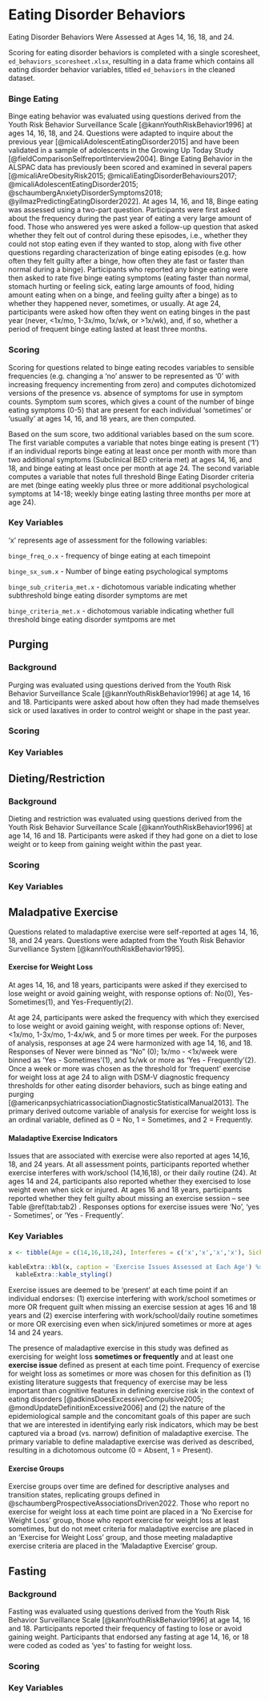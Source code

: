 # Eating Disorder Behaviors

Eating Disorder Behaviors Were Assessed at Ages 14, 16, 18, and 24.

Scoring for eating disorder behaviors is completed with a single scoresheet, `ed_behaviors_scoresheet.xlsx`, resulting in a data frame which contains all eating disorder behavior variables, titled `ed_behaviors` in the cleaned dataset.

### Binge Eating

Binge eating behavior was evaluated using questions derived from the Youth Risk Behavior Surveillance Scale [@kannYouthRiskBehavior1996] at ages 14, 16, 18, and 24. Questions were adapted to inquire about the previous year [@micaliAdolescentEatingDisorder2015] and have been validated in a sample of adolescents in the Growing Up Today Study [@fieldComparisonSelfreportInterview2004]. Binge Eating Behavior in the ALSPAC data has previously been scored and examined in several papers [@micaliAreObesityRisk2015; @micaliEatingDisorderBehaviours2017; @micaliAdolescentEatingDisorder2015; @schaumbergAnxietyDisorderSymptoms2018; @yilmazPredictingEatingDisorder2022]. At ages 14, 16, and 18, Binge eating was assessed using a two-part question. Participants were first asked about the frequency during the past year of eating a very large amount of food. Those who answered yes were asked a follow-up question that asked whether they felt out of control during these episodes, i.e., whether they could not stop eating even if they wanted to stop, along with five other questions regarding characterization of binge eating episodes (e.g. how often they felt guilty after a binge, how often they ate fast or faster than normal during a binge). Participants who reported any binge eating were then asked to rate five binge eating symptoms (eating faster than normal, stomach hurting or feeling sick, eating large amounts of food, hiding amount eating when on a binge, and feeling guilty after a binge) as to whether they happened never, sometimes, or usually. At age 24, participants were asked how often they went on eating binges in the past year (never, \<1x/mo, 1-3x/mo, 1x/wk, or \>1x/wk), and, if so, whether a period of frequent binge eating lasted at least three months.

### Scoring

Scoring for questions related to binge eating recodes variables to sensible frequencies (e.g. changing a 'no' answer to be represented as '0' with increasing frequency incrementing from zero) and computes dichotomized versions of the presence vs. absence of symptoms for use in symptom counts. Symptom sum scores, which gives a count of the number of binge eating symptoms (0-5) that are present for each individual 'sometimes' or 'usually' at ages 14, 16, and 18 years, are then computed.

Based on the sum score, two additional variables based on the sum score. The first variable computes a variable that notes binge eating is present ('1') if an individual reports binge eating at least once per month with more than two additional symptoms (Subclinical BED criteria met) at ages 14, 16, and 18, and binge eating at least once per month at age 24. The second variable computes a variable that notes full threshold Binge Eating Disorder criteria are met (binge eating weekly plus three or more additional psychological symptoms at 14-18; weekly binge eating lasting three months per more at age 24).

### Key Variables

'x' represents age of assessment for the following variables:

`binge_freq_o.x` - frequency of binge eating at each timepoint

`binge_sx_sum.x` - Number of binge eating psychological symptoms

`binge_sub_criteria_met.x` - dichotomous variable indicating whether subthreshold binge eating disorder symptoms are met

`binge_criteria_met.x` - dichotomous variable indicating whether full threshold binge eating disorder symtpoms are met

## Purging

### Background

Purging was evaluated using questions derived from the Youth Risk Behavior Surveillance Scale [@kannYouthRiskBehavior1996] at age 14, 16 and 18. Participants were asked about how often they had made themselves sick or used laxatives in order to control weight or shape in the past year.

### Scoring

### Key Variables

## Dieting/Restriction

### Background

Dieting and restriction was evaluated using questions derived from the Youth Risk Behavior Surveillance Scale [@kannYouthRiskBehavior1996] at age 14, 16 and 18. Participants were asked if they had gone on a diet to lose weight or to keep from gaining weight within the past year.

### Scoring

### Key Variables

## Maladpative Exercise

Questions related to maladaptive exercise were self-reported at ages 14, 16, 18, and 24 years. Questions were adapted from the Youth Risk Behavior Survelliance System [@kannYouthRiskBehavior1995].

#### Exercise for Weight Loss

At ages 14, 16, and 18 years, participants were asked if they exercised to lose weight or avoid gaining weight, with response options of: No(0), Yes-Sometimes(1), and Yes-Frequently(2).

At age 24, participants were asked the frequency with which they exercised to lose weight or avoid gaining weight, with response options of: Never, \<1x/mo, 1-3x/mo, 1-4x/wk, and 5 or more times per week. For the purposes of analysis, responses at age 24 were harmonized with age 14, 16, and 18. Responses of Never were binned as "No" (0); 1x/mo - \<1x/week were binned as 'Yes - Sometimes'(1), and 1x/wk or more as 'Yes - Frequently'(2). Once a week or more was chosen as the threshold for 'frequent' exercise for weight loss at age 24 to align with DSM-V diagnostic frequency thresholds for other eating disorder behaviors, such as binge eating and purging [@americanpsychiatricassociationDiagnosticStatisticalManual2013]. The primary derived outcome variable of analysis for exercise for weight loss is an ordinal variable, defined as 0 = No, 1 = Sometimes, and 2 = Frequently.

#### Maladaptive Exercise Indicators

Issues that are associated with exercise were also reported at ages 14,16, 18, and 24 years. At all assessment points, participants reported whether exercise interferes with work/school (14,16,18), or their daily routine (24). At ages 14 and 24, participants also reported whether they exercised to lose weight even when sick or injured. At ages 16 and 18 years, participants reported whether they felt guilty about missing an exercise session -- see Table \@ref(tab:tab2) . Responses options for exercise issues were 'No', 'yes - Sometimes', or 'Yes - Frequently'.

### Key Variables

```r
x <- tibble(Age = c(14,16,18,24), Interferes = c('x','x','x','x'), Sick_Injured = c('x',' ',' ', 'x'), Guilt = c('' ,'x','x', '')) 

kableExtra::kbl(x, caption = 'Exercise Issues Assessed at Each Age') %>% 
  kableExtra::kable_styling()
```

Exercise issues are deemed to be 'present' at each time point if an individual endorses: (1) exercise interfering with work/school sometimes or more OR frequent guilt when missing an exercise session at ages 16 and 18 years and (2) exercise interfering with work/school/daily routine sometimes or more OR exercising even when sick/injured sometimes or more at ages 14 and 24 years.

The presence of maladaptive exercise in this study was defined as exercising for weight loss **sometimes or frequently** and at least one **exercise issue** defined as present at each time point. Frequency of exercise for weight loss as sometimes or more was chosen for this definition as (1) existing literature suggests that frequency of exercise may be less important than cognitive features in defining exercise risk in the context of eating disorders [@adkinsDoesExcessiveCompulsive2005; @mondUpdateDefinitionExcessive2006] and (2) the nature of the epidemiological sample and the concomitant goals of this paper are such that we are interested in identifying early risk indicators, which may be best captured via a broad (vs. narrow) definition of maladaptive exercise. The primary variable to define maladaptive exercise was derived as described, resulting in a dichotomous outcome (0 = Absent, 1 = Present).

#### Exercise Groups

Exercise groups over time are defined for descriptive analyses and transition states, replicating groups defined in @schaumbergProspectiveAssociationsDriven2022. Those who report no exercise for weight loss at each time point are placed in a 'No Exercise for Weight Loss' group, those who report exercise for weight loss at least sometimes, but do not meet criteria for maladaptive exercise are placed in an 'Exercise for Weight Loss' group, and those meeting maladaptive exercise criteria are placed in the 'Maladaptive Exercise' group.

## Fasting

### Background

Fasting was evaluated using questions derived from the Youth Risk Behavior Surveillance Scale [@kannYouthRiskBehavior1996] at age 14, 16 and 18. Participants reported their frequency of fasting to lose or avoid gaining weight. Participants that endorsed any fasting at age 14, 16, or 18 were coded as coded as 'yes' to fasting for weight loss.

### Scoring

### Key Variables
